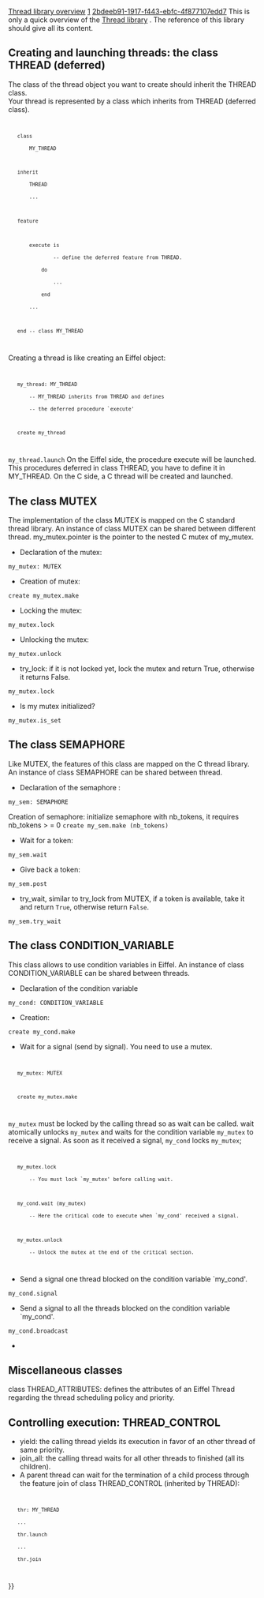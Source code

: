 [[Property:title|Thread library overview]]
[[Property:weight|1]]
[[Property:uuid|2bdeeb91-1917-f443-ebfc-4f877107edd7]]
This is only a quick overview of the [[EiffelThread Library|Thread library]] . The reference of this library should give all its content. 

==Creating and launching threads: the class THREAD (deferred)==

The class of the thread object you want to create should inherit the <eiffel>THREAD</eiffel> class. <br/>
Your thread is represented by a class which inherits from <eiffel>THREAD</eiffel> (deferred class). <br/>

<code>
	class
		MY_THREAD

	inherit
		THREAD
		...

	feature

		execute is
				-- define the deferred feature from THREAD.
			do
				...
			end
		...

	end -- class MY_THREAD
</code>
Creating a thread is like creating an Eiffel object:
<code>
	my_thread: MY_THREAD
		-- MY_THREAD inherits from THREAD and defines
		-- the deferred procedure `execute'

	create my_thread
</code>

{{note| '''Note''': You have created a thread object but have not started the thread itself yet. <br/>
To run the thread, use the feature <eiffel>launch</eiffel> from <eiffel>THREAD</eiffel>. }}
<code>	my_thread.launch</code>
On the Eiffel side, the procedure <eiffel>execute</eiffel> will be launched. This procedures deferred in class <eiffel>THREAD</eiffel>, you have to define it in <eiffel>MY_THREAD</eiffel>. 
On the C side, a C thread will be created and launched. 
{{warning| '''Caution''': you may call <eiffel>join_all</eiffel> and the end of the execution of the parent thread if you do not want it to die before its child, otherwise they may prematurely terminate. }}
==The class MUTEX==

The implementation of the class <eiffel>MUTEX</eiffel> is mapped on the C standard thread library. An instance of class <eiffel>MUTEX</eiffel> can be shared between different thread. 
<eiffel>my_mutex.pointer</eiffel> is the pointer to the nested C mutex of <eiffel>my_mutex</eiffel>. 
* Declaration of the mutex: 
<code>	my_mutex: MUTEX</code>

* Creation of mutex: 
<code>	create my_mutex.make</code>

* Locking the mutex: 
<code>	my_mutex.lock</code>

* Unlocking the mutex: 
<code>	my_mutex.unlock</code>

*  <eiffel>try_lock</eiffel>: if it is not locked yet, lock the mutex and return True, otherwise it returns False. 
<code>	my_mutex.lock</code>

* Is my mutex initialized? 
<code>	my_mutex.is_set</code>


{{note| '''Note''': on Windows: The <eiffel>MUTEX</eiffel> objects on Windows are recursive while they are not on Unix. A recursive mutex can be locked twice by the same thread. }}

{{warning| '''Caution''': be sure that a mutex is unlocked when it is disposed. }}

==The class SEMAPHORE==

Like <eiffel>MUTEX</eiffel>, the features of this class are mapped on the C thread library. An instance of class <eiffel>SEMAPHORE</eiffel> can be shared between thread. 
* Declaration of the semaphore : 
<code>	my_sem: SEMAPHORE</code>

Creation of semaphore: initialize semaphore with nb_tokens, it requires nb_tokens > = 0 
<code>	create my_sem.make (nb_tokens)</code>

* Wait for a token: 
<code>	my_sem.wait</code>

* Give back a token: 
<code>	my_sem.post</code>

*  <eiffel>try_wait</eiffel>, similar to try_lock from <eiffel>MUTEX</eiffel>, if a token is available, take it and return <code> True </code>, otherwise return <code> False </code>. 
<code>	my_sem.try_wait</code>


{{warning| '''Caution''': be sure that a semaphore does not wait for a token when it is disposed }}

==The class CONDITION_VARIABLE==

This class allows to use condition variables in Eiffel. An instance of class <eiffel>CONDITION_VARIABLE</eiffel> can be shared between threads. 
* Declaration of the condition variable 
<code>	my_cond: CONDITION_VARIABLE</code>

* Creation: 
<code>	create my_cond.make</code>

* Wait for a signal (send by <eiffel>signal</eiffel>). You need to use a mutex.
<code>
	my_mutex: MUTEX

	create my_mutex.make
</code>

<code> my_mutex </code> must be locked by the calling thread so as <eiffel>wait</eiffel> can be called. <eiffel>wait</eiffel> atomically unlocks <code> my_mutex </code> and waits for the condition variable <code> my_mutex </code> to receive a signal. As soon as it received a signal, <code> my_cond </code> locks <code> my_mutex </code>;
<code>
	my_mutex.lock
		-- You must lock `my_mutex' before calling wait.

	my_cond.wait (my_mutex)
		-- Here the critical code to execute when `my_cond' received a signal.

	my_mutex.unlock
		-- Unlock the mutex at the end of the critical section.
</code>


* Send a signal one thread blocked on the condition variable `my_cond'. 
<code>	my_cond.signal</code>

* Send a signal to all the threads blocked on the condition variable `my_cond'. 
<code>	my_cond.broadcast</code>

*  
{{warning| '''Caution''': be sure that a condition variable is unblocked when it is disposed. }}


==Miscellaneous classes==

class <eiffel>THREAD_ATTRIBUTES</eiffel>: defines the attributes of an Eiffel Thread regarding the thread scheduling policy and priority. 
==Controlling execution: THREAD_CONTROL==
*  <eiffel>yield</eiffel>: the calling thread yields its execution in favor of an other thread of same priority. 
*  <eiffel>join_all</eiffel>: the calling thread waits for all other threads to finished (all its children). 
* A parent thread can wait for the termination of a child process through the feature <eiffel>join</eiffel> of class <eiffel>THREAD_CONTROL</eiffel> (inherited by <eiffel>THREAD</eiffel>):
<code>
	thr: MY_THREAD
	...
	thr.launch
	...
	thr.join
</code>






}}







